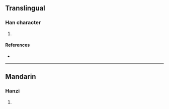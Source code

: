 {{character info/new}}
==Translingual==

===Han character===
{{Han char|rn=86|rad=火|as=04|sn=8|four=80809|canj=CSHF|ids=⿱分火}}

# {{defn|Han|sort=火04}}

====References====
* {{Han ref|kx=0666.290|dkj=18893|dj=1076.060|hdz=32192.100|uh=7083|ud=28803|bh=CD5A|bd=52570}}

----

==Mandarin==

===Hanzi===
{{cmn-hanzi|pin=[[fén]] ([[fen2]])|wg=fen<sup>2</sup>}}

# {{defn|lang=cmn|sort=火04}}